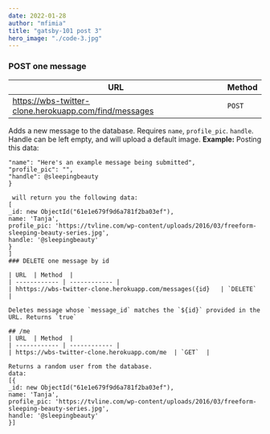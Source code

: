 ```yaml
---
date: 2022-01-28
author: "mfimia"
title: "gatsby-101 post 3"
hero_image: "./code-3.jpg"
---
```


### POST one message

| URL                                                   | Method |
| ----------------------------------------------------- | ------ |
| https://wbs-twitter-clone.herokuapp.com/find/messages | `POST` |

Adds a new message to the database. Requires `name`, `profile_pic`. `handle`. Handle can be left empty, and will upload a default image.
**Example:**
Posting this data:

```{
"name": "Here's an example message being submitted",
"profile_pic": "",
"handle": @sleepingbeauty
}

 will return you the following data:
[
_id: new ObjectId("61e1e679f9d6a781f2ba03ef"),
name: 'Tanja',
profile_pic: 'https://tvline.com/wp-content/uploads/2016/03/freeform-sleeping-beauty-series.jpg',
handle: '@sleepingbeauty'
}
]
### DELETE one message by id

| URL  | Method  |
| ------------ | ------------ |
| hhttps://wbs-twitter-clone.herokuapp.com/messages({id}   | `DELETE`  |

Deletes message whose `message_id` matches the `${id}` provided in the URL. Returns `true`

## /me
| URL  | Method  |
| ------------ | ------------ |
| https://wbs-twitter-clone.herokuapp.com/me  | `GET`  |

Returns a random user from the database.
data:
[{
_id: new ObjectId("61e1e679f9d6a781f2ba03ef"),
name: 'Tanja',
profile_pic: 'https://tvline.com/wp-content/uploads/2016/03/freeform-sleeping-beauty-series.jpg',
handle: '@sleepingbeauty'
}]
```
